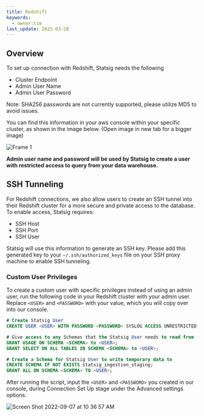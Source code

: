```yaml
---
title: Redshift
keywords:
  - owner:tim
last_update: 2025-03-20
---
```


## Overview

To set up connection with Redshift, Statsig needs the following

- Cluster Endpoint
- Admin User Name
- Admin User Password

Note: SHA256 passwords are not currently supported, please utilize MD5 to avoid issues. 

You can find this information in your aws console within your specific cluster, as shown in the image below. (Open image in new tab for a bigger image)

![Frame 1](https://user-images.githubusercontent.com/108023879/187515405-17fa7d90-44e1-422f-87a7-cfde090637ed.png)

<b>Admin user name and password will be used by Statsig to create a user with restricted access to query from your data warehouse.</b>

## SSH Tunneling

For Redshift connections, we also allow users to create an SSH tunnel into their Redshift cluster for a more secure and private access to the database.
To enable access, Statsig requires:

- SSH Host
- SSH Port
- SSH User

Statsig will use this information to generate an SSH key. Please add this generated key to your `~/.ssh/authorized_keys` file on your SSH proxy machine to enable SSH tunneling.

### Custom User Privileges

To create a custom user with specific privileges instead of using an admin user, run the following code in your Redshift cluster with your admin user.
Replace `<USER>` and `<PASSWORD>` with your value, which you will copy over into our console.


```sql
# Create Statsig User
CREATE USER <USER> WITH PASSWORD <PASSWORD> SYSLOG ACCESS UNRESTRICTED;

# Give access to any Schemas that the Statsig User needs to read from
GRANT USAGE ON SCHEMA <SCHEMA> to <USER>;
GRANT SELECT ON ALL TABLES IN SCHEMA <SCHEMA> to <USER>;

# Create a Schema for Statsig User to write temporary data to
CREATE SCHEMA IF NOT EXISTS statsig_ingestion_staging;
GRANT ALL ON SCHEMA <SCHEMA> TO <USER>;
```

After running the script, input the `<USER>` and `<PASSWORD>` you created in our console, during Connection Set Up stage under the Advanced settings options.

![Screen Shot 2022-09-07 at 10 36 57 AM](https://user-images.githubusercontent.com/108023879/188943178-6b541962-62da-4529-b5af-ff59b20b7a8d.png)

